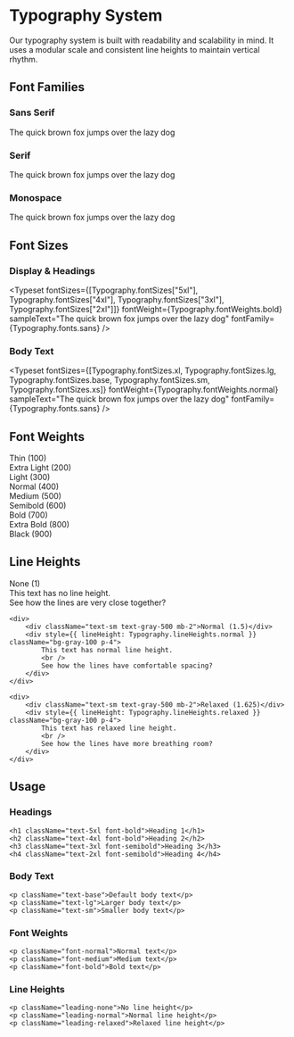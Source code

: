 
<Meta title="Design System/Typography" />

# Typography System

Our typography system is built with readability and scalability in mind. It uses a modular scale and consistent line heights to maintain vertical rhythm.

## Font Families

### Sans Serif

<div style={{ fontFamily: Typography.fonts.sans }}>The quick brown fox jumps over the lazy dog</div>

### Serif

<div style={{ fontFamily: Typography.fonts.serif }}>The quick brown fox jumps over the lazy dog</div>

### Monospace

<div style={{ fontFamily: Typography.fonts.mono }}>The quick brown fox jumps over the lazy dog</div>

## Font Sizes

### Display & Headings

<Typeset
	fontSizes={[Typography.fontSizes["5xl"], Typography.fontSizes["4xl"], Typography.fontSizes["3xl"], Typography.fontSizes["2xl"]]}
	fontWeight={Typography.fontWeights.bold}
	sampleText="The quick brown fox jumps over the lazy dog"
	fontFamily={Typography.fonts.sans}
/>

### Body Text

<Typeset
	fontSizes={[Typography.fontSizes.xl, Typography.fontSizes.lg, Typography.fontSizes.base, Typography.fontSizes.sm, Typography.fontSizes.xs]}
	fontWeight={Typography.fontWeights.normal}
	sampleText="The quick brown fox jumps over the lazy dog"
	fontFamily={Typography.fonts.sans}
/>

## Font Weights

<div className="space-y-4">
	<div style={{ fontWeight: Typography.fontWeights.thin }}>Thin (100)</div>
	<div style={{ fontWeight: Typography.fontWeights.extralight }}>Extra Light (200)</div>
	<div style={{ fontWeight: Typography.fontWeights.light }}>Light (300)</div>
	<div style={{ fontWeight: Typography.fontWeights.normal }}>Normal (400)</div>
	<div style={{ fontWeight: Typography.fontWeights.medium }}>Medium (500)</div>
	<div style={{ fontWeight: Typography.fontWeights.semibold }}>Semibold (600)</div>
	<div style={{ fontWeight: Typography.fontWeights.bold }}>Bold (700)</div>
	<div style={{ fontWeight: Typography.fontWeights.extrabold }}>Extra Bold (800)</div>
	<div style={{ fontWeight: Typography.fontWeights.black }}>Black (900)</div>
</div>

## Line Heights

<div className="space-y-8">
	<div>
		<div className="text-sm text-gray-500 mb-2">None (1)</div>
		<div style={{ lineHeight: Typography.lineHeights.none }} className="bg-gray-100 p-4">
			This text has no line height.
			<br />
			See how the lines are very close together?
		</div>
	</div>

	<div>
		<div className="text-sm text-gray-500 mb-2">Normal (1.5)</div>
		<div style={{ lineHeight: Typography.lineHeights.normal }} className="bg-gray-100 p-4">
			This text has normal line height.
			<br />
			See how the lines have comfortable spacing?
		</div>
	</div>

	<div>
		<div className="text-sm text-gray-500 mb-2">Relaxed (1.625)</div>
		<div style={{ lineHeight: Typography.lineHeights.relaxed }} className="bg-gray-100 p-4">
			This text has relaxed line height.
			<br />
			See how the lines have more breathing room?
		</div>
	</div>
</div>

## Usage

### Headings

```tsx
<h1 className="text-5xl font-bold">Heading 1</h1>
<h2 className="text-4xl font-bold">Heading 2</h2>
<h3 className="text-3xl font-semibold">Heading 3</h3>
<h4 className="text-2xl font-semibold">Heading 4</h4>
```

### Body Text

```tsx
<p className="text-base">Default body text</p>
<p className="text-lg">Larger body text</p>
<p className="text-sm">Smaller body text</p>
```

### Font Weights

```tsx
<p className="font-normal">Normal text</p>
<p className="font-medium">Medium text</p>
<p className="font-bold">Bold text</p>
```

### Line Heights

```tsx
<p className="leading-none">No line height</p>
<p className="leading-normal">Normal line height</p>
<p className="leading-relaxed">Relaxed line height</p>
```
